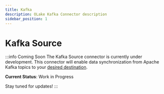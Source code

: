 ```yaml
---
title: Kafka
description: OLake Kafka Connector description
sidebar_position: 1
---
```


# Kafka Source

:::info Coming Soon
The Kafka Source connector is currently under development. This connector will enable data synchronization from Apache Kafka topics to your [desired destination](/docs/writers/iceberg/catalog/rest).

**Current Status**: Work in Progress  

Stay tuned for updates!
:::
